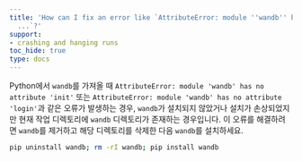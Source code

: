 ```yaml
---
title: 'How can I fix an error like `AttributeError: module ''wandb'' has no attribute
  ...`?'
support:
- crashing and hanging runs
toc_hide: true
type: docs
---
```


Python에서 `wandb`를 가져올 때 `AttributeError: module 'wandb' has no attribute 'init'` 또는 `AttributeError: module 'wandb' has no attribute 'login'`과 같은 오류가 발생하는 경우, `wandb`가 설치되지 않았거나 설치가 손상되었지만 현재 작업 디렉토리에 `wandb` 디렉토리가 존재하는 경우입니다. 이 오류를 해결하려면 `wandb`를 제거하고 해당 디렉토리를 삭제한 다음 `wandb`를 설치하세요.

```bash
pip uninstall wandb; rm -rI wandb; pip install wandb
```
